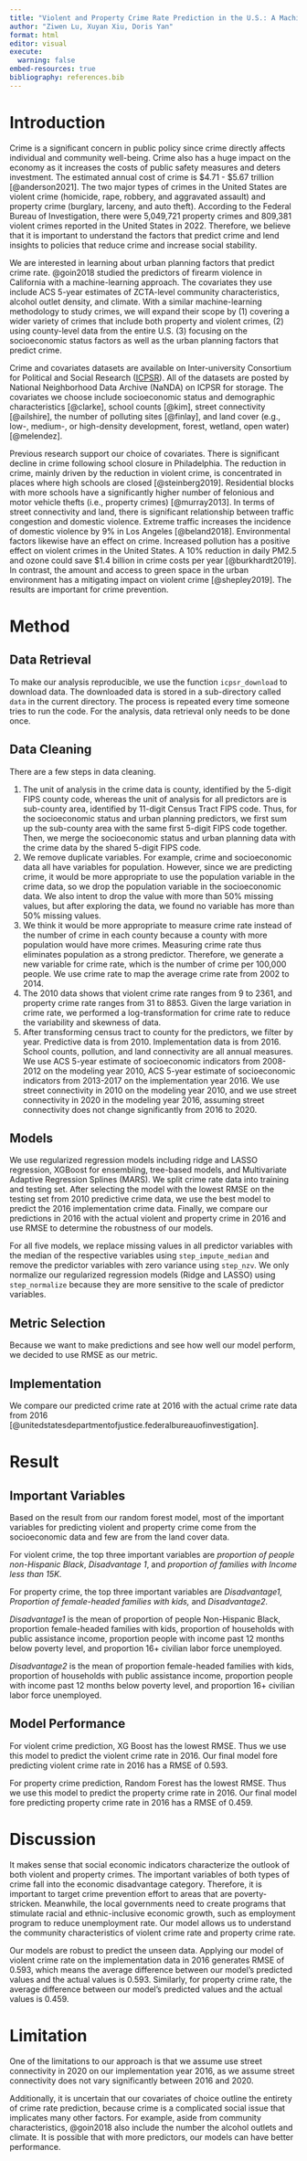 ```yaml
---
title: "Violent and Property Crime Rate Prediction in the U.S.: A Machine-learning Approach"
author: "Ziwen Lu, Xuyan Xiu, Doris Yan"
format: html
editor: visual
execute: 
  warning: false
embed-resources: true
bibliography: references.bib
---
```


# Introduction

Crime is a significant concern in public policy since crime directly affects individual and community well-being. Crime also has a huge impact on the economy as it increases the costs of public safety measures and deters investment. The estimated annual cost of crime is \$4.71 - \$5.67 trillion [@anderson2021]. The two major types of crimes in the United States are violent crime (homicide, rape, robbery, and aggravated assault) and property crime (burglary, larceny, and auto theft). According to the Federal Bureau of Investigation, there were 5,049,721 property crimes and 809,381 violent crimes reported in the United States in 2022. Therefore, we believe that it is important to understand the factors that predict crime and lend insights to policies that reduce crime and increase social stability.

We are interested in learning about urban planning factors that predict crime rate. @goin2018 studied the predictors of firearm violence in California with a machine-learning approach. The covariates they use include ACS 5-year estimates of ZCTA-level community characteristics, alcohol outlet density, and climate. With a similar machine-learning methodology to study crimes, we will expand their scope by (1) covering a wider variety of crimes that include both property and violent crimes, (2) using county-level data from the entire U.S. (3) focusing on the socioeconomic status factors as well as the urban planning factors that predict crime.

Crime and covariates datasets are available on Inter-university Consortium for Political and Social Research ([ICPSR](https://www.icpsr.umich.edu/web/ICPSR/series/1920)). All of the datasets are posted by National Neighborhood Data Archive (NaNDA) on ICPSR for storage. The covariates we choose include socioeconomic status and demographic characteristics [@clarke], school counts [@kim], street connectivity [@ailshire], the number of polluting sites [@finlay], and land cover (e.g., low-, medium-, or high-density development, forest, wetland, open water) [@melendez].

Previous research support our choice of covariates. There is significant decline in crime following school closure in Philadelphia. The reduction in crime, mainly driven by the reduction in violent crime, is concentrated in places where high schools are closed [@steinberg2019]. Residential blocks with more schools have a significantly higher number of felonious and motor vehicle thefts (i.e., property crimes) [@murray2013]. In terms of street connectivity and land, there is significant relationship between traffic congestion and domestic violence. Extreme traffic increases the incidence of domestic violence by 9% in Los Angeles [@beland2018]. Environmental factors likewise have an effect on crime. Increased pollution has a positive effect on violent crimes in the United States. A 10% reduction in daily PM2.5 and ozone could save \$1.4 billion in crime costs per year [@burkhardt2019]. In contrast, the amount and access to green space in the urban environment has a mitigating impact on violent crime [@shepley2019]. The results are important for crime prevention.

# Method

## Data Retrieval

To make our analysis reproducible, we use the function `icpsr_download` to download data. The downloaded data is stored in a sub-directory called `data` in the current directory. The process is repeated every time someone tries to run the code. For the analysis, data retrieval only needs to be done once.

## Data Cleaning

There are a few steps in data cleaning.

1.  The unit of analysis in the crime data is county, identified by the 5-digit FIPS county code, whereas the unit of analysis for all predictors are is sub-county area, identified by 11-digit Census Tract FIPS code. Thus, for the socioeconomic status and urban planning predictors, we first sum up the sub-county area with the same first 5-digit FIPS code together. Then, we merge the socioeconomic status and urban planning data with the crime data by the shared 5-digit FIPS code.
2.  We remove duplicate variables. For example, crime and socioeconomic data all have variables for population. However, since we are predicting crime, it would be more appropriate to use the population variable in the crime data, so we drop the population variable in the socioeconomic data. We also intent to drop the value with more than 50% missing values, but after exploring the data, we found no variable has more than 50% missing values.
3.  We think it would be more appropriate to measure crime rate instead of the number of crime in each county because a county with more population would have more crimes. Measuring crime rate thus eliminates population as a strong predictor. Therefore, we generate a new variable for crime rate, which is the number of crime per 100,000 people. We use crime rate to map the average crime rate from 2002 to 2014.
4.  The 2010 data shows that violent crime rate ranges from 9 to 2361, and property crime rate ranges from 31 to 8853. Given the large variation in crime rate, we performed a log-transformation for crime rate to reduce the variability and skewness of data.
5.  After transforming census tract to county for the predictors, we filter by year. Predictive data is from 2010. Implementation data is from 2016. School counts, pollution, and land connectivity are all annual measures. We use ACS 5-year estimate of socioeconomic indicators from 2008-2012 on the modeling year 2010, ACS 5-year estimate of socioeconomic indicators from 2013-2017 on the implementation year 2016. We use street connectivity in 2010 on the modeling year 2010, and we use street connectivity in 2020 in the modeling year 2016, assuming street connectivity does not change significantly from 2016 to 2020.

## Models

We use regularized regression models including ridge and LASSO regression, XGBoost for ensembling, tree-based models, and Multivariate Adaptive Regression Splines (MARS). We split crime rate data into training and testing set. After selecting the model with the lowest RMSE on the testing set from 2010 predictive crime data, we use the best model to predict the 2016 implementation crime data. Finally, we compare our predictions in 2016 with the actual violent and property crime in 2016 and use RMSE to determine the robustness of our models.

For all five models, we replace missing values in all predictor variables with the median of the respective variables using `step_impute_median` and remove the predictor variables with zero variance using `step_nzv`. We only normalize our regularized regression models (Ridge and LASSO) using `step_normalize` because they are more sensitive to the scale of predictor variables.

## Metric Selection

Because we want to make predictions and see how well our model perform, we decided to use RMSE as our metric.

## Implementation

We compare our predicted crime rate at 2016 with the actual crime rate data from 2016 [@unitedstatesdepartmentofjustice.federalbureauofinvestigation].

# Result

## Important Variables

Based on the result from our random forest model, most of the important variables for predicting violent and property crime come from the socioeconomic data and few are from the land cover data.

For violent crime, the top three important variables are *proportion of people non-Hispanic Black*, *Disadvantage 1*, and *proportion of families with Income less than 15K.*

For property crime, the top three important variables are *Disadvantage1, Proportion of female-headed families with kids,* and *Disadvantage2.*

*Disadvantage1* is the mean of proportion of people Non-Hispanic Black, proportion female-headed families with kids, proportion of households with public assistance income, proportion people with income past 12 months below poverty level, and proportion 16+ civilian labor force unemployed.

*Disadvantage2* is the mean of proportion female-headed families with kids, proportion of households with public assistance income, proportion people with income past 12 months below poverty level, and proportion 16+ civilian labor force unemployed.

## Model Performance

For violent crime prediction, XG Boost has the lowest RMSE. Thus we use this model to predict the violent crime rate in 2016. Our final model fore predicting violent crime rate in 2016 has a RMSE of 0.593.

For property crime prediction, Random Forest has the lowest RMSE. Thus we use this model to predict the property crime rate in 2016. Our final model fore predicting property crime rate in 2016 has a RMSE of 0.459.

# Discussion

It makes sense that social economic indicators characterize the outlook of both violent and property crimes. The important variables of both types of crime fall into the economic disadvantage category. Therefore, it is important to target crime prevention effort to areas that are poverty-stricken. Meanwhile, the local governments need to create programs that stimulate racial and ethnic-inclusive economic growth, such as employment program to reduce unemployment rate. Our model allows us to understand the community characteristics of violent crime rate and property crime rate.

Our models are robust to predict the unseen data. Applying our model of violent crime rate on the implementation data in 2016 generates RMSE of 0.593, which means the average difference between our model's predicted values and the actual values is 0.593. Similarly, for property crime rate, the average difference between our model's predicted values and the actual values is 0.459.

# Limitation

One of the limitations to our approach is that we assume use street connectivity in 2020 on our implementation year 2016, as we assume street connectivity does not vary significantly between 2016 and 2020.

Additionally, it is uncertain that our covariates of choice outline the entirety of crime rate prediction, because crime is a complicated social issue that implicates many other factors. For example, aside from community characteristics, @goin2018 also include the number the alcohol outlets and climate. It is possible that with more predictors, our models can have better performance.

# 
